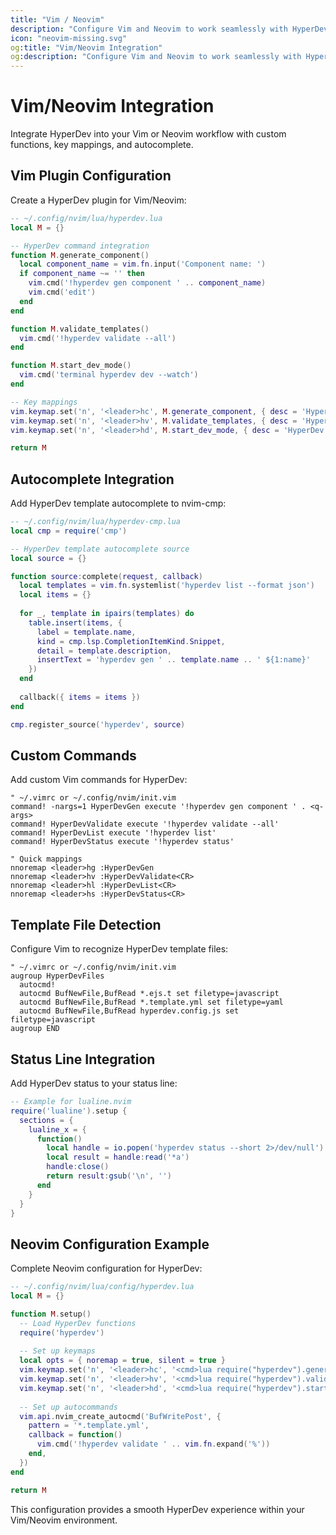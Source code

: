 ```yaml
---
title: "Vim / Neovim"
description: "Configure Vim and Neovim to work seamlessly with HyperDev through plugins, key mappings, and autocomplete."
icon: "neovim-missing.svg"
og:title: "Vim/Neovim Integration"
og:description: "Configure Vim and Neovim to work seamlessly with HyperDev through plugins, key mappings, and autocomplete."
---
```


# Vim/Neovim Integration

Integrate HyperDev into your Vim or Neovim workflow with custom functions, key mappings, and autocomplete.

## Vim Plugin Configuration

Create a HyperDev plugin for Vim/Neovim:

```lua
-- ~/.config/nvim/lua/hyperdev.lua
local M = {}

-- HyperDev command integration
function M.generate_component()
  local component_name = vim.fn.input('Component name: ')
  if component_name ~= '' then
    vim.cmd('!hyperdev gen component ' .. component_name)
    vim.cmd('edit')
  end
end

function M.validate_templates()
  vim.cmd('!hyperdev validate --all')
end

function M.start_dev_mode()
  vim.cmd('terminal hyperdev dev --watch')
end

-- Key mappings
vim.keymap.set('n', '<leader>hc', M.generate_component, { desc = 'HyperDev: Generate Component' })
vim.keymap.set('n', '<leader>hv', M.validate_templates, { desc = 'HyperDev: Validate Templates' })
vim.keymap.set('n', '<leader>hd', M.start_dev_mode, { desc = 'HyperDev: Dev Mode' })

return M
```

## Autocomplete Integration

Add HyperDev template autocomplete to nvim-cmp:

```lua
-- ~/.config/nvim/lua/hyperdev-cmp.lua
local cmp = require('cmp')

-- HyperDev template autocomplete source
local source = {}

function source:complete(request, callback)
  local templates = vim.fn.systemlist('hyperdev list --format json')
  local items = {}
  
  for _, template in ipairs(templates) do
    table.insert(items, {
      label = template.name,
      kind = cmp.lsp.CompletionItemKind.Snippet,
      detail = template.description,
      insertText = 'hyperdev gen ' .. template.name .. ' ${1:name}'
    })
  end
  
  callback({ items = items })
end

cmp.register_source('hyperdev', source)
```

## Custom Commands

Add custom Vim commands for HyperDev:

```vim
" ~/.vimrc or ~/.config/nvim/init.vim
command! -nargs=1 HyperDevGen execute '!hyperdev gen component ' . <q-args>
command! HyperDevValidate execute '!hyperdev validate --all'
command! HyperDevList execute '!hyperdev list'
command! HyperDevStatus execute '!hyperdev status'

" Quick mappings
nnoremap <leader>hg :HyperDevGen 
nnoremap <leader>hv :HyperDevValidate<CR>
nnoremap <leader>hl :HyperDevList<CR>
nnoremap <leader>hs :HyperDevStatus<CR>
```

## Template File Detection

Configure Vim to recognize HyperDev template files:

```vim
" ~/.vimrc or ~/.config/nvim/init.vim
augroup HyperDevFiles
  autocmd!
  autocmd BufNewFile,BufRead *.ejs.t set filetype=javascript
  autocmd BufNewFile,BufRead *.template.yml set filetype=yaml
  autocmd BufNewFile,BufRead hyperdev.config.js set filetype=javascript
augroup END
```

## Status Line Integration

Add HyperDev status to your status line:

```lua
-- Example for lualine.nvim
require('lualine').setup {
  sections = {
    lualine_x = {
      function()
        local handle = io.popen('hyperdev status --short 2>/dev/null')
        local result = handle:read('*a')
        handle:close()
        return result:gsub('\n', '')
      end
    }
  }
}
```

## Neovim Configuration Example

Complete Neovim configuration for HyperDev:

```lua
-- ~/.config/nvim/lua/config/hyperdev.lua
local M = {}

function M.setup()
  -- Load HyperDev functions
  require('hyperdev')
  
  -- Set up keymaps
  local opts = { noremap = true, silent = true }
  vim.keymap.set('n', '<leader>hc', '<cmd>lua require("hyperdev").generate_component()<CR>', opts)
  vim.keymap.set('n', '<leader>hv', '<cmd>lua require("hyperdev").validate_templates()<CR>', opts)
  vim.keymap.set('n', '<leader>hd', '<cmd>lua require("hyperdev").start_dev_mode()<CR>', opts)
  
  -- Set up autocommands
  vim.api.nvim_create_autocmd('BufWritePost', {
    pattern = '*.template.yml',
    callback = function()
      vim.cmd('!hyperdev validate ' .. vim.fn.expand('%'))
    end,
  })
end

return M
```

This configuration provides a smooth HyperDev experience within your Vim/Neovim environment.
